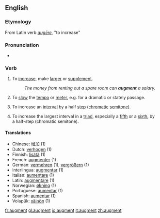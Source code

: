 ==English==

===Etymology===
From Latin verb ''[[augēre]]'', "to increase"

===Pronunciation===
*{{audio|en-us-augment.ogg|Audio (US)}}

===Verb===
{{en-infl-reg-consonant|augment||}}

# To [[increase]], make [[large]]r or [[supplement]].
#:''The money from renting out a spare room can '''augment''' a salary.''
# {{music}} To [[slow]] the [[tempo]] or [[meter]], e.g. for a dramatic or stately passage.
# {{music}} To increase an [[interval]] by a half [[step]] ([[chromatic]] [[semitone]]).
# {{music}} To increase the largest interval in a [[triad]], especially a [[fifth]] or a [[sixth]], by a half-step (chromatic semitone).

====Translations====
*Chinese: [[增加]] (1)
*Dutch: [[verhogen]] (1)
*Finnish: [[lisätä]] (1)
*French: [[augmenter]] (1)
*German: [[vermehren]] (1), [[vergrößern]] (1)
*Interlingua: [[augmentar]] (1) 
*Italian: [[aumentare]] (1)
*Latin: [[augmentare]] (1)
*Norwegian: [[økning]] (1)
*Portuguese: [[aumentar]] (1)
*Spanish: [[aumentar]] (1)
*Volapük: [[xäinön]] (1)

[[fr:augment]]
[[gl:augment]]
[[io:augment]]
[[it:augment]]
[[zh:augment]]